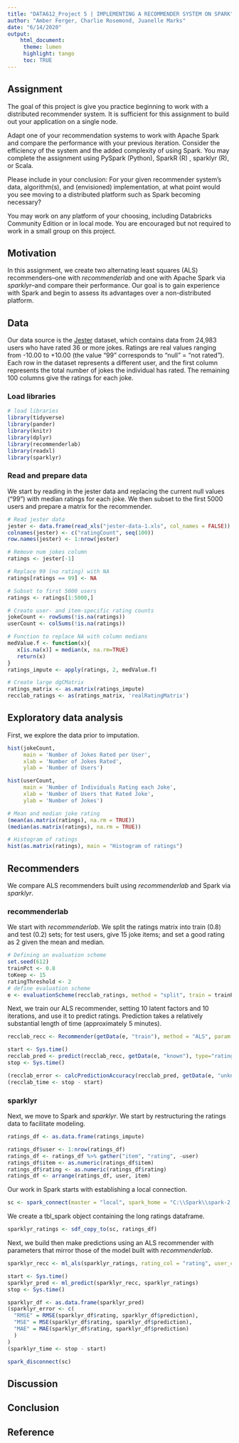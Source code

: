 ```yaml
---
title: "DATA612_Project 5 | IMPLEMENTING A RECOMMENDER SYSTEM ON SPARK"
author: "Amber Ferger, Charlie Rosemond, Juanelle Marks" 
date: "6/14/2020"
output: 
    html_document:
     theme: lumen
     highlight: tango
     toc: TRUE
---
```

## Assignment
The goal of this project is give you practice beginning to work with a distributed recommender system. It is sufficient for this assignment to build out your application on a single node.

Adapt one of your recommendation systems to work with Apache Spark and compare the performance with your previous iteration. Consider the efficiency of the system and the added complexity of using Spark. You may complete the assignment using PySpark (Python), SparkR (R) , sparklyr (R), or Scala.

Please include in your conclusion: For your given recommender system’s data, algorithm(s), and (envisioned) implementation, at what point would you see moving to a distributed platform such as Spark becoming necessary?

You may work on any platform of your choosing, including Databricks Community Edition or in local mode. You are encouraged but not required to work in a small group on this project.


## Motivation
In this assignment, we create two alternating least squares (ALS) recommenders--one with *recommenderlab* and one with Apache Spark via *sparklyr*--and compare their performance. Our goal is to gain experience with Spark and begin to assess its advantages over a non-distributed platform.


## Data
Our data source is the [Jester](http://eigentaste.berkeley.edu/dataset/) dataset, which contains data from 24,983 users who have rated 36 or more jokes. Ratings are real values ranging from -10.00 to +10.00 (the value "99" corresponds to "null" = "not rated"). Each row in the dataset represents a different user, and the first column represents the total number of jokes the individual has rated. The remaining 100 columns give the ratings for each joke. 


### Load libraries

```r
# load libraries
library(tidyverse)
library(pander)
library(knitr)
library(dplyr)
library(recommenderlab)
library(readxl)
library(sparklyr)
```

### Read and prepare data
We start by reading in the jester data and replacing the current null values ("99") with median ratings for each joke. We then subset to the first 5000 users and prepare a matrix for the recommender.

```r
# Read jester data
jester <- data.frame(read_xls("jester-data-1.xls", col_names = FALSE))
colnames(jester) <- c("ratingCount", seq(100))
row.names(jester) <- 1:nrow(jester)

# Remove num jokes column
ratings <- jester[-1]

# Replace 99 (no rating) with NA
ratings[ratings == 99] <- NA

# Subset to first 5000 users
ratings <- ratings[1:5000,]

# Create user- and item-specific rating counts
jokeCount <- rowSums(!is.na(ratings))
userCount <- colSums(!is.na(ratings))

# Function to replace NA with column medians
medValue.f <- function(x){
   x[is.na(x)] = median(x, na.rm=TRUE) 
   return(x)
}
ratings_impute <- apply(ratings, 2, medValue.f)
```

```r
# Create large dgCMatrix
ratings_matrix <- as.matrix(ratings_impute)
recclab_ratings <- as(ratings_matrix, 'realRatingMatrix')
```

## Exploratory data analysis
First, we explore the data prior to imputation.

```r
hist(jokeCount,
     main = 'Number of Jokes Rated per User',
     xlab = 'Number of Jokes Rated',
     ylab = 'Number of Users')
```


```r
hist(userCount,
     main = 'Number of Individuals Rating each Joke',
     xlab = 'Number of Users that Rated Joke',
     ylab = 'Number of Jokes')
```
  
 
```r
# Mean and median joke rating
(mean(as.matrix(ratings), na.rm = TRUE))
(median(as.matrix(ratings), na.rm = TRUE))

# Histogram of ratings
hist(as.matrix(ratings), main = "Histogram of ratings")
```

## Recommenders
We compare ALS recommenders built using *recommenderlab* and Spark via *sparklyr*.

### recommenderlab
We start with *recommenderlab*. We split the ratings matrix into train (0.8) and test (0.2) sets; for test users, give 15 joke items; and set a good rating as 2 given the mean and median.

```r
# Defining an evaluation scheme
set.seed(612)
trainPct <- 0.8
toKeep <- 15
ratingThreshold <- 2
# define evaluation scheme
e <- evaluationScheme(recclab_ratings, method = "split", train = trainPct, given = toKeep, goodRating = ratingThreshold)
```

Next, we train our ALS recommender, setting 10 latent factors and 10 iterations, and use it to predict ratings. Prediction takes a relatively substantial length of time (approximately 5 minutes).

```r
recclab_recc <- Recommender(getData(e, "train"), method = "ALS", param = list(n_factors = 10, lambda = 0.1, n_iterations = 10, seed = 612))
```

```r
start <- Sys.time()
recclab_pred <- predict(recclab_recc, getData(e, "known"), type="ratings")
stop <- Sys.time()
```

```r
(recclab_error <- calcPredictionAccuracy(recclab_pred, getData(e, "unknown")))
(recclab_time <- stop - start)
```


### sparklyr
Next, we move to Spark and *sparklyr*. We start by restructuring the ratings data to facilitate modeling.

```r
ratings_df <- as.data.frame(ratings_impute)
```

```r
ratings_df$user <- 1:nrow(ratings_df)
ratings_df <- ratings_df %>% gather("item", "rating", -user)
ratings_df$item <- as.numeric(ratings_df$item)
ratings_df$rating <- as.numeric(ratings_df$rating)
ratings_df <- arrange(ratings_df, user, item)
```


Our work in Spark starts with establishing a local connection.

```r
sc <- spark_connect(master = "local", spark_home = "C:\\Spark\\spark-2.4.6-bin-hadoop2.7")
```


We create a tbl_spark object containing the long ratings dataframe.

```r
sparklyr_ratings <- sdf_copy_to(sc, ratings_df)
```


Next, we build then make predictions using an ALS recommender with parameters that mirror those of the model built with *recommenderlab*.

```r
sparklyr_recc <- ml_als(sparklyr_ratings, rating_col = "rating", user_col = "user", item_col = "item", rank = 10, reg_param = 0.1, max_iter = 10)
```

```r
start <- Sys.time()
sparklyr_pred <- ml_predict(sparklyr_recc, sparklyr_ratings)
stop <- Sys.time()
```

```r
sparklyr_df <- as.data.frame(sparklyr_pred)
(sparklyr_error <- c(
  "RMSE" = RMSE(sparklyr_df$rating, sparklyr_df$prediction),
  "MSE" = MSE(sparklyr_df$rating, sparklyr_df$prediction),
  "MAE" = MAE(sparklyr_df$rating, sparklyr_df$prediction)
  )
)
(sparklyr_time <- stop - start) 
```

```r
spark_disconnect(sc)
```

## Discussion

## Conclusion

## Reference
